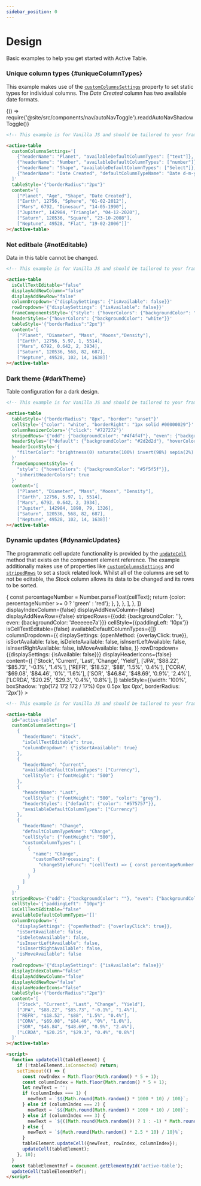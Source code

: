 ```yaml
---
sidebar_position: 0
---
```


# Design

Basic examples to help you get started with Active Table.

### Unique column types {#uniqueColumnTypes}

This example makes use of the [`customColumnsSettings`](../docs/column#customColumnsSettings) property to set static types for individual columns. The _Date Created_
column has two available date formats.


<BrowserOnly>{() => require('@site/src/components/nav/autoNavToggle').readdAutoNavShadowToggle()}</BrowserOnly>

<TableContainer>
  <ActiveTable
    customColumnsSettings={[
      {headerName: 'Planet', availableDefaultColumnTypes: ['text']},
      {headerName: 'Age', availableDefaultColumnTypes: ['number']},
      {headerName: 'Shape', availableDefaultColumnTypes: ['Select']},
      {
        headerName: 'Date Created',
        defaultColumnTypeName: 'Date d-m-y',
        availableDefaultColumnTypes: ['Date d-m-y', 'Date m-d-y'],
      },
    ]}
    content={[
      ['Planet', 'Age', 'Shape', 'Date Created'],
      ['Earth', 12756, 'Sphere', '01-02-2012'],
      ['Mars', 6792, 'Dinosaur', '14-05-1990'],
      ['Jupiter', 142984, 'Triangle', '04-12-2020'],
      ['Saturn', 120536, 'Square', '23-10-2008'],
      ['Neptune', 49528, 'Flat', '19-02-2006'],
    ]}
    tableStyle={{width: '100%', boxShadow: 'rgb(172 172 172 / 17%) 0px 0.5px 1px 0px', borderRadius: '2px'}}
  ></ActiveTable>
</TableContainer>

<CodeToggle>
<TabItem value="js" label="Show code">

```html
<!-- This example is for Vanilla JS and should be tailored to your framework (see Frameworks) -->

<active-table
  customColumnsSettings='[
    {"headerName": "Planet", "availableDefaultColumnTypes": ["text"]},
    {"headerName": "Number", "availableDefaultColumnTypes": ["number"]},
    {"headerName": "Shape", "availableDefaultColumnTypes": ["Select"]},
    {"headerName": "Date Created", "defaultColumnTypeName": "Date d-m-y", "availableDefaultColumnTypes": ["Date d-m-y", "Date m-d-y"]}
  ]'
  tableStyle='{"borderRadius":"2px"}'
  content='[
    ["Planet", "Age", "Shape", "Date Created"],
    ["Earth", 12756, "Sphere", "01-02-2012"],
    ["Mars", 6792, "Dinosaur", "14-05-1990"],
    ["Jupiter", 142984, "Triangle", "04-12-2020"],
    ["Saturn", 120536, "Square", "23-10-2008"],
    ["Neptune", 49528, "Flat", "19-02-2006"]]'
></active-table>
```

</TabItem>
</CodeToggle>

<LineBreak></LineBreak>

### Not editbale {#notEditable}

Data in this table cannot be changed.

<TableContainer minHeight="262">
  <ActiveTable
    isCellTextEditable={false}
    displayAddNewColumn={false}
    displayAddNewRow={false}
    columnDropdown={{displaySettings: {isAvailable: false}}}
    rowDropdown={{displaySettings: {isAvailable: false}}}
    frameComponentsStyle={{style: {hoverColors: {backgroundColor: 'white'}}}}
    headerStyles={{hoverColors: {backgroundColor: 'white'}}}
    content={[
      ['Planet', 'Diameter', 'Mass', 'Moons', 'Density'],
      ['Earth', 12756, 5.97, 1, 5514],
      ['Mars', 6792, 0.642, 2, 3934],
      ['Jupiter', 142984, 1898, 79, 1326],
      ['Saturn', 120536, 568, 82, 687],
      ['Neptune', 49528, 102, 14, 1638],
    ]}
    tableStyle={{width: '100%', boxShadow: 'rgb(172 172 172 / 17%) 0px 0.5px 1px 0px', borderRadius: '2px'}}
  ></ActiveTable>
</TableContainer>

<CodeToggle>
<TabItem value="js" label="Show code">

```html
<!-- This example is for Vanilla JS and should be tailored to your framework (see Frameworks) -->

<active-table
  isCellTextEditable="false"
  displayAddNewColumn="false"
  displayAddNewRow="false"
  columnDropdown='{"displaySettings": {"isAvailable": false}}'
  rowDropdown='{"displaySettings": {"isAvailable": false}}'
  frameComponentsStyle='{"style": {"hoverColors": {"backgroundColor": "white"}}}'
  headerStyles='{"hoverColors": {"backgroundColor": "white"}}'
  tableStyle='{"borderRadius":"2px"}'
  content='[
    ["Planet", "Diameter", "Mass", "Moons","Density"],
    ["Earth", 12756, 5.97, 1, 5514],
    ["Mars", 6792, 0.642, 2, 3934],
    ["Saturn", 120536, 568, 82, 687],
    ["Neptune", 49528, 102, 14, 1638]]'
></active-table>
```

</TabItem>
</CodeToggle>

<LineBreak></LineBreak>

### Dark theme {#darkTheme}

Table configuration for a dark design.

<TableContainer minHeight="354">
  <ActiveTable
    tableStyle={{width: '100%', borderRadius: '8px', border: 'unset'}}
    cellStyle={{color: 'white', borderRight: '1px solid #00000029'}}
    columnResizerColors={{click: '#727272'}}
    stripedRows={{odd: {backgroundColor: '#4f4f4f'}, even: {backgroundColor: '#373737'}}}
    headerIconStyle={{
      filterColor:
        'brightness(0) saturate(100%) invert(98%) sepia(2%) saturate(6%) hue-rotate(76deg) brightness(100%) contrast(104%)',
    }}
    headerStyles={{default: {backgroundColor: '#2d2d2d'}, hoverColors: {backgroundColor: '#353535'}}}
    frameComponentsStyle={{
      style: {
        hoverColors: {backgroundColor: '#5f5f5f'},
      },
      inheritHeaderColors: true,
    }}
    content={[
      ['Planet', 'Diameter', 'Mass', 'Moons', 'Density'],
      ['Earth', 12756, 5.97, 1, 5514],
      ['Mars', 6792, 0.642, 2, 3934],
      ['Jupiter', 142984, 1898, 79, 1326],
      ['Saturn', 120536, 568, 82, 687],
      ['Neptune', 49528, 102, 14, 1638],
    ]}
  ></ActiveTable>
</TableContainer>

<CodeToggle>
<TabItem value="js" label="Show code">

```html
<!-- This example is for Vanilla JS and should be tailored to your framework (see Frameworks) -->

<active-table
  tableStyle='{"borderRadius": "8px", "border": "unset"}'
  cellStyle='{"color": "white", "borderRight": "1px solid #00000029"}'
  columnResizerColors='{"click": "#727272"}'
  stripedRows='{"odd": {"backgroundColor": "#4f4f4f"}, "even": {"backgroundColor": "#373737"}}'
  headerStyles='{"default": {"backgroundColor": "#2d2d2d"}, "hoverColors": {"backgroundColor": "#353535"}}'
  headerIconStyle='{
    "filterColor": "brightness(0) saturate(100%) invert(98%) sepia(2%) saturate(6%) hue-rotate(76deg) brightness(100%) contrast(104%)"
  }'
  frameComponentsStyle='{
    "style": {"hoverColors": {"backgroundColor": "#5f5f5f"}},
    "inheritHeaderColors": true
  }'
  content='[
    ["Planet", "Diameter", "Mass", "Moons", "Density"],
    ["Earth", 12756, 5.97, 1, 5514],
    ["Mars", 6792, 0.642, 2, 3934],
    ["Jupiter", 142984, 1898, 79, 1326],
    ["Saturn", 120536, 568, 82, 687],
    ["Neptune", 49528, 102, 14, 1638]]'
></active-table>
```

</TabItem>
</CodeToggle>

<LineBreak></LineBreak>

### Dynamic updates {#dynamicUpdates}

The programmatic cell update functionality is provided by the [`updateCell`](../docs/methods#updateCell) method that exists on the component element reference.
The example additionally makes use of properties like [`customColumnsSettings`](../docs/column#customColumnsSettings) and [`stripedRows`](../docs/row#stripedRows)
to set a stock related look. Whilst all of the columns are set to not be editable, the _Stock_ column allows its data to be changed and its rows to be sorted.

<TableContainerProgrammaticUpdates isStock={true} minHeight="265">
  <ActiveTable
    customColumnsSettings={[
      {
        headerName: 'Stock',
        isCellTextEditable: true,
        columnDropdown: {isSortAvailable: true},
      },
      {
        headerName: 'Current',
        availableDefaultColumnTypes: ['Currency'],
        cellStyle: {fontWeight: '500'},
      },
      {
        headerName: 'Last',
        cellStyle: {fontWeight: '500', color: 'grey'},
        headerStyles: {default: {color: '#575757'}},
        availableDefaultColumnTypes: ['Currency'],
      },
      {
        headerName: 'Change',
        defaultColumnTypeName: 'Change',
        cellStyle: {fontWeight: '500'},
        customColumnTypes: [
          {
            name: 'Change',
            customTextProcessing: {
              changeStyleFunc: (cellText) => {
                const percentageNumber = Number.parseFloat(cellText);
                return {color: percentageNumber >= 0 ? 'green' : 'red'};
              },
            },
          },
        ],
      },
    ]}
    displayIndexColumn={false}
    displayAddNewColumn={false}
    displayAddNewRow={false}
    stripedRows={{odd: {backgroundColor: ''}, even: {backgroundColor: '#eeeeee7a'}}}
    cellStyle={{paddingLeft: '10px'}}
    isCellTextEditable={false}
    availableDefaultColumnTypes={[]}
    columnDropdown={{
      displaySettings: {openMethod: {overlayClick: true}},
      isSortAvailable: false,
      isDeleteAvailable: false,
      isInsertLeftAvailable: false,
      isInsertRightAvailable: false,
      isMoveAvailable: false,
    }}
    rowDropdown={{displaySettings: {isAvailable: false}}}
    displayHeaderIcons={false}
    content={[
      ['Stock', 'Current', 'Last', 'Change', 'Yield'],
      ['JPA', '$88.22', '$85.73', '-0.1%', '1.4%'],
      ['REFR', '$18.52', '$88', '1.5%', '0.4%'],
      ['CORA', '$69.08', '$84.46', '0%', '1.6%'],
      ['SOR', '$46.84', '$48.69', '0.9%', '2.4%'],
      ['LCRDA', '$20.25', '$29.3', '0.4%', '0.8%'],
    ]}
    tableStyle={{width: '100%', boxShadow: 'rgb(172 172 172 / 17%) 0px 0.5px 1px 0px', borderRadius: '2px'}}
  ></ActiveTable>
</TableContainerProgrammaticUpdates>

<CodeToggle>
<TabItem value="js" label="Show code">

```html
<!-- This example is for Vanilla JS and should be tailored to your framework (see Examples) -->

<active-table
  id="active-table"
  customColumnsSettings='[
    {
      "headerName": "Stock",
      "isCellTextEditable": true,
      "columnDropdown": {"isSortAvailable": true}
    },
    {
      "headerName": "Current",
      "availableDefaultColumnTypes": ["Currency"],
      "cellStyle": {"fontWeight": "500"}
    },
    {
      "headerName": "Last",
      "cellStyle": {"fontWeight": "500", "color": "grey"},
      "headerStyles": {"default": {"color": "#575757"}},
      "availableDefaultColumnTypes": ["Currency"]
    },
    {
      "headerName": "Change",
      "defaultColumnTypeName": "Change",
      "cellStyle": {"fontWeight": "500"},
      "customColumnTypes": [
        {
          "name": "Change",
          "customTextProcessing": {
            "changeStyleFunc": "(cellText) => { const percentageNumber = Number.parseFloat(cellText); return {color: percentageNumber >= 0 ? `green` : `red`}; }"
          }
        }
      ]
    }
  ]'
  stripedRows='{"odd": {"backgroundColor": ""}, "even": {"backgroundColor": "#eeeeee7a"}}''
  cellStyle='{"paddingLeft": "10px"}'
  isCellTextEditable="false"
  availableDefaultColumnTypes='[]'
  columnDropdown='{
    "displaySettings": {"openMethod": {"overlayClick": true}},
    "isSortAvailable": false,
    "isDeleteAvailable": false,
    "isInsertLeftAvailable": false,
    "isInsertRightAvailable": false,
    "isMoveAvailable": false
  }'
  rowDropdown='{"displaySettings": {"isAvailable": false}}'
  displayIndexColumn="false"
  displayAddNewColumn="false"
  displayAddNewRow="false"
  displayHeaderIcons="false"
  tableStyle='{"borderRadius":"2px"}'
  content='[
    ["Stock", "Current", "Last", "Change", "Yield"],
    ["JPA", "$88.22", "$85.73", "-0.1%", "1.4%"],
    ["REFR", "$18.52", "$88", "1.5%", "0.4%"],
    ["CORA", "$69.08", "$84.46", "0%", "1.6%"],
    ["SOR", "$46.84", "$48.69", "0.9%", "2.4%"],
    ["LCRDA", "$20.25", "$29.3", "0.4%", "0.8%"]
  ]'
></active-table>

<script>
  function updateCell(tableElement) {
    if (!tableElement.isConnected) return;
    setTimeout(() => {
      const rowIndex = Math.floor(Math.random() * 5 + 1);
      const columnIndex = Math.floor(Math.random() * 5 + 1);
      let newText = '';
      if (columnIndex === 1) {
        newText = `$${Math.round(Math.random() * 1000 * 10) / 100}`;
      } else if (columnIndex === 2) {
        newText = `$${Math.round(Math.random() * 1000 * 10) / 100}`;
      } else if (columnIndex === 3) {
        newText = `${((Math.round(Math.random()) ? 1 : -1) * Math.round(Math.random() * 1.5 * 10)) / 10}%`;
      } else {
        newText = `${Math.round(Math.random() * 2.5 * 10) / 10}%`;
      }
      tableElement.updateCell({newText, rowIndex, columnIndex});
      updateCell(tableElement);
    }, 10);
  }
  const tableElementRef = document.getElementById('active-table');
  updateCell(tableElementRef);
</script>
```

</TabItem>
</CodeToggle>
